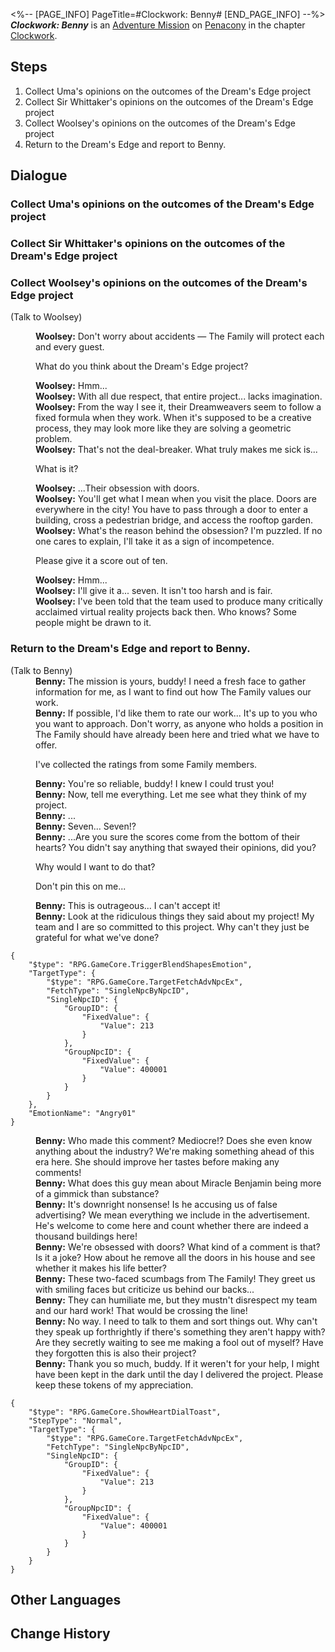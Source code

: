 <%-- [PAGE_INFO]
PageTitle=#Clockwork: Benny#
[END_PAGE_INFO] --%>
{{Stub|Dialogue.}}
{{Mission Infobox
|id            = 4240307
|title         = 
|image         = <!--Mission Clockwork Benny.png-->
|type          = Adventure
|event_name    = 
|chapter       = Clockwork
|requirements  = [[Trailblaze Mission]] ''[[Gentleness, the Name of Nocturne]]'' completed
|summary       = <!--official mission summary from Fate's Atlas-->
|characters    = Benny; Trailblazer; Woolsey
|startLocation = [[Penacony]] - [[Dream's Edge]]
|world         = Penacony
|area          = Dream's Edge
|prev          = 
|next          = 
|rewards       = Trailblaze EXP*100; Stellar Jade*10; Lost Crystal*3; Clock Credits*180; Credit*20,000
}}
'''''Clockwork: Benny''''' is an [[Adventure Mission]] on [[Penacony]] in the chapter [[Clockwork]].

==Steps==
# Collect Uma's opinions on the outcomes of the Dream's Edge project
# Collect Sir Whittaker's opinions on the outcomes of the Dream's Edge project
# Collect Woolsey's opinions on the outcomes of the Dream's Edge project
# Return to the Dream's Edge and report to Benny.

<!--
==Gameplay Notes==

--><!--
==Trial Character==

-->
==Dialogue==
{{Stub Dialogue}}
{{Dialogue End}}

===Collect Uma's opinions on the outcomes of the Dream's Edge project{{subst:void|<!--424030704-->}}===
{{Mission Description|type=adventure|location=Golden Hour|update|Tick... tock! Quick, adjust the hands... Tick, tock!<br />People's minds await your exploration. Help them regain their true selves!}}
{{Dialogue Start}}

{{Dialogue End}}

===Collect Sir Whittaker's opinions on the outcomes of the Dream's Edge project{{subst:void|<!--424030705-->}}===
{{Dialogue Start}}

{{Dialogue End}}

===Collect Woolsey's opinions on the outcomes of the Dream's Edge project{{subst:void|<!--424030706-->}}===
{{Dialogue Start}}

;(Talk to Woolsey)
:{{A|VO vo ambient w3 greeting woolsey 101 calm.ogg}} {{A|VO vo ambient w3 greeting woolsey 102 calm.ogg}} '''Woolsey:''' Don't worry about accidents &mdash; The Family will protect each and every guest.
:{{DIcon|Arrow}} What do you think about the Dream's Edge project?
:'''Woolsey:''' Hmm...
:'''Woolsey:''' With all due respect, that entire project... lacks imagination.
:'''Woolsey:''' From the way I see it, their Dreamweavers seem to follow a fixed formula when they work. When it's supposed to be a creative process, they may look more like they are solving a geometric problem.
:'''Woolsey:''' That's not the deal-breaker. What truly makes me sick is...
:{{DIcon|Arrow}} What is it?
:'''Woolsey:''' ...Their obsession with doors.
:'''Woolsey:''' You'll get what I mean when you visit the place. Doors are everywhere in the city! You have to pass through a door to enter a building, cross a pedestrian bridge, and access the rooftop garden.
:'''Woolsey:''' What's the reason behind the obsession? I'm puzzled. If no one cares to explain, I'll take it as a sign of incompetence.
:{{DIcon|Arrow}} Please give it a score out of ten.
:'''Woolsey:''' Hmm...
:'''Woolsey:''' I'll give it a... seven. It isn't too harsh and is fair.
:'''Woolsey:''' I've been told that the team used to produce many critically acclaimed virtual reality projects back then. Who knows? Some people might be drawn to it.
{{Dialogue End}}

===Return to the Dream's Edge and report to Benny.{{subst:void|<!--424030707-->}}===
{{Mission Description|type=adventure|location=Dream's Edge|update|Tick... tock! Quick, Adjust the hands... Tick, tock!<br />People's minds await your exploration. Help them regain their true selves!}}
{{Dialogue Start}}

;(Talk to Benny)
:'''Benny:''' The mission is yours, buddy! I need a fresh face to gather information for me, as I want to find out how The Family values our work.
:'''Benny:''' If possible, I'd like them to rate our work... It's up to you who you want to approach. Don't worry, as anyone who holds a position in The Family should have already been here and tried what we have to offer.
:{{DIcon|Arrow}} I've collected the ratings from some Family members.
:'''Benny:''' You're so reliable, buddy! I knew I could trust you!
:'''Benny:''' Now, tell me everything. Let me see what they think of my project.
:'''Benny:''' ...
:'''Benny:''' Seven... Seven!?
:'''Benny:''' ...Are you sure the scores come from the bottom of their hearts? You didn't say anything that swayed their opinions, did you?
:{{DIcon|Arrow}} Why would I want to do that?
:{{DIcon|Arrow}} Don't pin this on me...
:'''Benny:''' This is outrageous... I can't accept it!
:'''Benny:''' Look at the ridiculous things they said about my project! My team and I are so committed to this project. Why can't they just be grateful for what we've done?
<pre>{
	"$type": "RPG.GameCore.TriggerBlendShapesEmotion",
	"TargetType": {
		"$type": "RPG.GameCore.TargetFetchAdvNpcEx",
		"FetchType": "SingleNpcByNpcID",
		"SingleNpcID": {
			"GroupID": {
				"FixedValue": {
					"Value": 213
				}
			},
			"GroupNpcID": {
				"FixedValue": {
					"Value": 400001
				}
			}
		}
	},
	"EmotionName": "Angry01"
}</pre>
:'''Benny:''' Who made this comment? Mediocre!? Does she even know anything about the industry? We're making something ahead of this era here. She should improve her tastes before making any comments!
:'''Benny:''' What does this guy mean about Miracle Benjamin being more of a gimmick than substance?
:'''Benny:''' It's downright nonsense! Is he accusing us of false advertising? We mean everything we include in the advertisement. He's welcome to come here and count whether there are indeed a thousand buildings here!
:'''Benny:''' We're obsessed with doors? What kind of a comment is that? Is it a joke? How about he remove all the doors in his house and see whether it makes his life better?
:'''Benny:''' These two-faced scumbags from The Family! They greet us with smiling faces but criticize us behind our backs...
:'''Benny:''' They can humiliate me, but they mustn't disrespect my team and our hard work! That would be crossing the line!
:'''Benny:''' No way. I need to talk to them and sort things out. Why can't they speak up forthrightly if there's something they aren't happy with? Are they secretly waiting to see me making a fool out of myself? Have they forgotten this is also their project?
:'''Benny:''' Thank you so much, buddy. If it weren't for your help, I might have been kept in the dark until the day I delivered the project. Please keep these tokens of my appreciation.
<pre>{
	"$type": "RPG.GameCore.ShowHeartDialToast",
	"StepType": "Normal",
	"TargetType": {
		"$type": "RPG.GameCore.TargetFetchAdvNpcEx",
		"FetchType": "SingleNpcByNpcID",
		"SingleNpcID": {
			"GroupID": {
				"FixedValue": {
					"Value": 213
				}
			},
			"GroupNpcID": {
				"FixedValue": {
					"Value": 400001
				}
			}
		}
	}
}</pre>
{{Dialogue End}}

==Other Languages==
{{Other Languages
|en   = Clockwork: Benny
|zhs  = 钟表把戏：班尼
|zht  = 鐘錶把戲：班尼
|ja   = クロックトリック：バンニ
|ko   = 시계 트릭: 베니
|es   = Trucorreloj: Benny
|fr   = Pouvoir de la Pendule&nbsp;: Benny
|ru   = Заводной механизм: Бенни
|th   = กลนาฬิกา: Benny
|vi   = Thủ Thuật Đồng Hồ: Benny
|de   = Uhrwerk: Benny
|id   = Clockwork: Benny
|pt   = Truquelógio: Benny
}}

==Change History==
{{Change History|2.0}}
